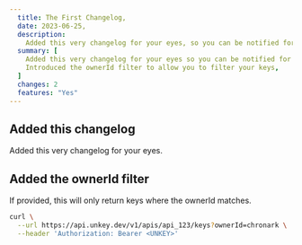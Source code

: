 ```yaml
---
  title: The First Changelog,
  date: 2023-06-25,
  description:
    Added this very changelog for your eyes, so you can be notified for all our features.
  summary: [
    Added this very changelog for your eyes so you can be notified for all our features.,
    Introduced the ownerId filter to allow you to filter your keys,
  ]
  changes: 2
  features: "Yes"
---
```




## Added this changelog
Added this very changelog for your eyes.

## Added the ownerId filter

If provided, this will only return keys where the ownerId matches.
```bash
curl \
  --url https://api.unkey.dev/v1/apis/api_123/keys?ownerId=chronark \
  --header 'Authorization: Bearer <UNKEY>'
```
